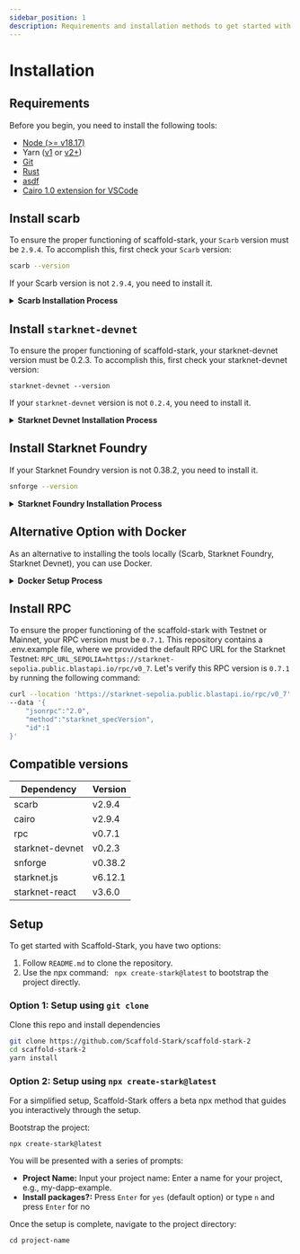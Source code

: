 ```yaml
---
sidebar_position: 1
description: Requirements and installation methods to get started with Scaffold Stark.
---
```


# Installation

## Requirements

Before you begin, you need to install the following tools:

- [Node (>= v18.17)](https://nodejs.org/en/download/)
- Yarn ([v1](https://classic.yarnpkg.com/en/docs/install/) or [v2+](https://yarnpkg.com/getting-started/install))
- [Git](https://git-scm.com/downloads)
- [Rust](https://www.rust-lang.org/tools/install)
- [asdf](https://asdf-vm.com/guide/getting-started.html)
- [Cairo 1.0 extension for VSCode](https://marketplace.visualstudio.com/items?itemName=starkware.cairo1)

## Install scarb

To ensure the proper functioning of scaffold-stark, your `Scarb` version must be `2.9.4`. To accomplish this, first check your `Scarb` version:

```sh
scarb --version
```

If your Scarb version is not `2.9.4`, you need to install it.

<details>
<summary><b>Scarb Installation Process</b></summary>

To install Scarb, please refer to the [installation instructions](https://docs.swmansion.com/scarb/download).
We strongly recommend that you install
Scarb via [asdf](https://docs.swmansion.com/scarb/download.html#install-via-asdf), a CLI tool that can manage
multiple language runtime versions on a per-project basis.
This will ensure that the version of Scarb you use to work on a project always matches the one defined in the
project settings, avoiding problems related to version mismatches.

Please refer to the [asdf documentation](https://asdf-vm.com/guide/getting-started.html) to install all
prerequisites.

Once you have `asdf` installed locally, you can download Scarb plugin with the following command:

```bash
asdf plugin add scarb
```

This will allow you to download specific versions. You can choose the same version as the Cairo's version, for example, 2.9.4, with the following command:

```bash
asdf install scarb 2.9.4
```

and set a version:

```bash
asdf set scarb 2.9.4
```

Otherwise, you can simply run the following command in your terminal, and follow the onscreen instructions. This
will install the version `2.9.4` of Scarb.

```bash
curl --proto '=https' --tlsv1.2 -sSf https://docs.swmansion.com/scarb/install.sh | sh -s -- -v 2.9.4
```

</details>

## Install `starknet-devnet`

To ensure the proper functioning of scaffold-stark, your starknet-devnet version must be 0.2.3.
To accomplish this, first check your starknet-devnet version:

```
starknet-devnet --version
```

If your `starknet-devnet` version is not `0.2.4`, you need to install it.

<details>
<summary><b>Starknet Devnet Installation Process</b></summary>

To install Starknet Devnet, please refer to the [installation instructions](https://0xspaceshard.github.io/starknet-devnet-rs/docs/running/install#install-with-asdf).  
This will ensure that the version of Starknet Devnet you use always matches the one defined in the project settings, avoiding version mismatches.

Please refer to the [`asdf` documentation](https://asdf-vm.com/guide/getting-started.html) to install all prerequisites.

Once you have `asdf` installed locally, you can add the Starknet Devnet plugin with the following command:

```bash
asdf plugin add starknet-devnet
```

This will allow you to download specific versions. You can install the compatible version **0.2.3** with:

```bash
asdf install starknet-devnet 0.2.4
```

and set a version:

```bash
asdf set starknet-devnet 0.2.4
```

or

```bash
asdf set starknet-devnet 0.2.3
```

Otherwise, you can simply run the following command in your terminal and follow the on-screen instructions.  
This will install the version **0.2.3** of Starknet Devnet:

```bash
curl -L https://raw.githubusercontent.com/Shard-Labs/starknet-devnet/main/install.sh | bash -s -- -v 0.2.3
```

</details>

## Install Starknet Foundry

If your Starknet Foundry version is not 0.38.2, you need to install it.

```sh
snforge --version
```

<details>
<summary><b>Starknet Foundry Installation Process</b></summary>

To install Starknet Foundry, please refer to the [installation instructions](https://foundry-rs.github.io/starknet-foundry/getting-started/installation.html#installation).
We strongly recommend that you install Starknet Foundry via [asdf](https://foundry-rs.github.io/starknet-foundry/getting-started/installation.html#installation-via-asdf).

Once you have `asdf` installed locally, you can download Starknet Foundry plugin with the following command:

```bash
asdf plugin add starknet-foundry
```

This will allow you to download specific versions.

```bash
asdf install starknet-foundry 0.38.2
```

and set a version:

```bash
asdf set starknet-foundry 0.38.2
```

</details>

## Alternative Option with Docker

As an alternative to installing the tools locally (Scarb, Starknet Foundry, Starknet Devnet), you can use Docker.

<details>
<summary><b>Docker Setup Process</b></summary>

To set up your environment using Docker, follow these steps:

1. Install [Docker](https://www.docker.com/get-started/)
2. Install [Dev Containers](https://marketplace.visualstudio.com/items?itemName=ms-vscode-remote.remote-containers)
3. Use the provided `devcontainer.json` file to set up the environment:
   - The configuration uses the `starknetfoundation/starknet-dev:2.9.2` image.
   - This includes all required tools pre-installed, such as Scarb, Starknet Foundry, Starknet Devnet, and other dependencies.

### Getting Started with Docker Setup

To start using the Docker-based setup:

1. Open the project in **Visual Studio Code**.
2. Select **"Reopen in Container"**.
3. If you need to rebuild the container, open the Command Palette (**View -> Command Palette**) and choose:
   - **Dev Containers: Rebuild and Reopen in Container**

> Once inside the container, you can start working with all the tools and dependencies pre-configured.

</details>

## Install RPC

To ensure the proper functioning of the scaffold-stark with Testnet or Mainnet, your RPC version must be `0.7.1`. This repository contains a .env.example file, where we provided the default RPC URL for the Starknet Testnet: `RPC_URL_SEPOLIA=https://starknet-sepolia.public.blastapi.io/rpc/v0_7`. Let's verify this RPC version is `0.7.1` by running the following command:

```sh
curl --location 'https://starknet-sepolia.public.blastapi.io/rpc/v0_7' \
--data '{
    "jsonrpc":"2.0",
    "method":"starknet_specVersion",
    "id":1
}'
```

## Compatible versions

| Dependency      | Version |
| --------------- | ------- |
| scarb           | v2.9.4  |
| cairo           | v2.9.4  |
| rpc             | v0.7.1  |
| starknet-devnet | v0.2.3  |
| snforge         | v0.38.2 |
| starknet.js     | v6.12.1 |
| starknet-react  | v3.6.0  |

## Setup

To get started with Scaffold-Stark, you have two options:

1. Follow `README.md` to clone the repository.
2. Use the npx command: ` npx create-stark@latest` to bootstrap the project directly.

### Option 1: Setup using `git clone`

Clone this repo and install dependencies

```bash
git clone https://github.com/Scaffold-Stark/scaffold-stark-2
cd scaffold-stark-2
yarn install
```

### Option 2: Setup using `npx create-stark@latest`

For a simplified setup, Scaffold-Stark offers a beta npx method that guides you interactively through the setup.

Bootstrap the project:

```
npx create-stark@latest
```

You will be presented with a series of prompts:

- **Project Name:** Input your project name: Enter a name for your project, e.g., my-dapp-example.
- **Install packages?:** Press `Enter` for `yes` (default option) or type `n` and press `Enter` for no

Once the setup is complete, navigate to the project directory:

```
cd project-name
```
